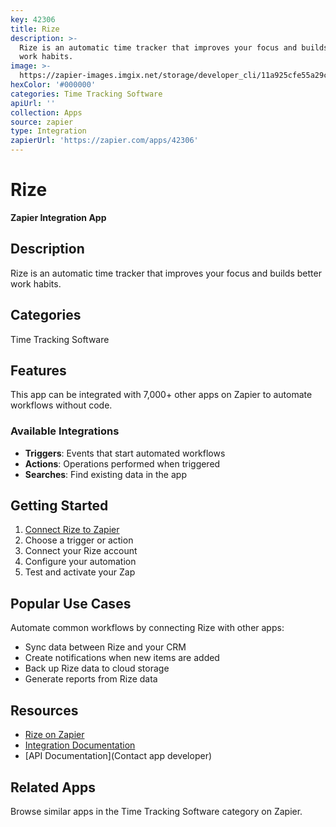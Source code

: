```yaml
---
key: 42306
title: Rize
description: >-
  Rize is an automatic time tracker that improves your focus and builds better
  work habits.
image: >-
  https://zapier-images.imgix.net/storage/developer_cli/11a925cfe55a29c0e657ec4b6c7138a2_2.png?auto=format%2Ccompress&ixlib=python-3.0.0&q=50
hexColor: '#000000'
categories: Time Tracking Software
apiUrl: ''
collection: Apps
source: zapier
type: Integration
zapierUrl: 'https://zapier.com/apps/42306'
---
```

# Rize

**Zapier Integration App**

## Description

Rize is an automatic time tracker that improves your focus and builds better work habits.

## Categories

Time Tracking Software

## Features

This app can be integrated with 7,000+ other apps on Zapier to automate workflows without code.

### Available Integrations

- **Triggers**: Events that start automated workflows
- **Actions**: Operations performed when triggered
- **Searches**: Find existing data in the app

## Getting Started

1. [Connect Rize to Zapier](https://zapier.com/apps/42306)
2. Choose a trigger or action
3. Connect your Rize account
4. Configure your automation
5. Test and activate your Zap

## Popular Use Cases

Automate common workflows by connecting Rize with other apps:

- Sync data between Rize and your CRM
- Create notifications when new items are added
- Back up Rize data to cloud storage
- Generate reports from Rize data

## Resources

- [Rize on Zapier](https://zapier.com/apps/42306)
- [Integration Documentation](https://zapier.com/apps/42306/integrations)
- [API Documentation](Contact app developer)

## Related Apps

Browse similar apps in the Time Tracking Software category on Zapier.
